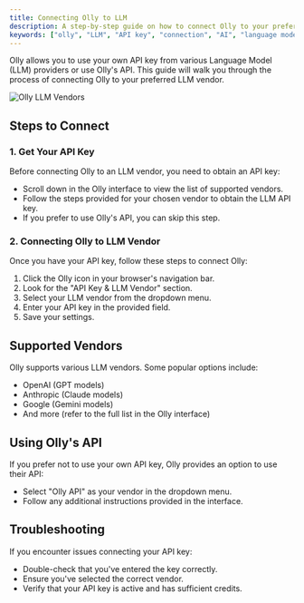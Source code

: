 ```yaml
---
title: Connecting Olly to LLM
description: A step-by-step guide on how to connect Olly to your preferred Language Model (LLM) provider.
keywords: ["olly", "LLM", "API key", "connection", "AI", "language model"]
---
```


Olly allows you to use your own API key from various Language Model (LLM) providers or use Olly's API. This guide will walk you through the process of connecting Olly to your preferred LLM vendor.

![Olly LLM Vendors](/images/installation/llm-vendors.png)

## Steps to Connect

### 1. Get Your API Key

Before connecting Olly to an LLM vendor, you need to obtain an API key:

- Scroll down in the Olly interface to view the list of supported vendors.
- Follow the steps provided for your chosen vendor to obtain the LLM API key.
- If you prefer to use Olly's API, you can skip this step.

### 2. Connecting Olly to LLM Vendor

Once you have your API key, follow these steps to connect Olly:

1. Click the Olly icon in your browser's navigation bar.
2. Look for the "API Key & LLM Vendor" section.
3. Select your LLM vendor from the dropdown menu.
4. Enter your API key in the provided field.
5. Save your settings.

## Supported Vendors

Olly supports various LLM vendors. Some popular options include:

- OpenAI (GPT models)
- Anthropic (Claude models)
- Google (Gemini models)
- And more (refer to the full list in the Olly interface)

## Using Olly's API

If you prefer not to use your own API key, Olly provides an option to use their API:

- Select "Olly API" as your vendor in the dropdown menu.
- Follow any additional instructions provided in the interface.

## Troubleshooting

If you encounter issues connecting your API key:

- Double-check that you've entered the key correctly.
- Ensure you've selected the correct vendor.
- Verify that your API key is active and has sufficient credits.

<CardGrid>
  <Card
    subtitle="Support"
    title="Contact Olly Support"
    description="Need help? Our support team is ready to assist you."
    href="https://www.olly.social/contact"
  />
  <Card
    subtitle="FAQ"
    title="LLM Connection FAQs"
    description="Find answers to common questions about connecting to LLMs."
    href="https://www.olly.social/#faqs"
  />
  <Card
    subtitle="Next Steps"
    title="Connecting with Olly API"
    description="Learn how to connect Olly with Olly v1 API."
    href="/docs/installation/connecting-llms/olly"
  />
</CardGrid>